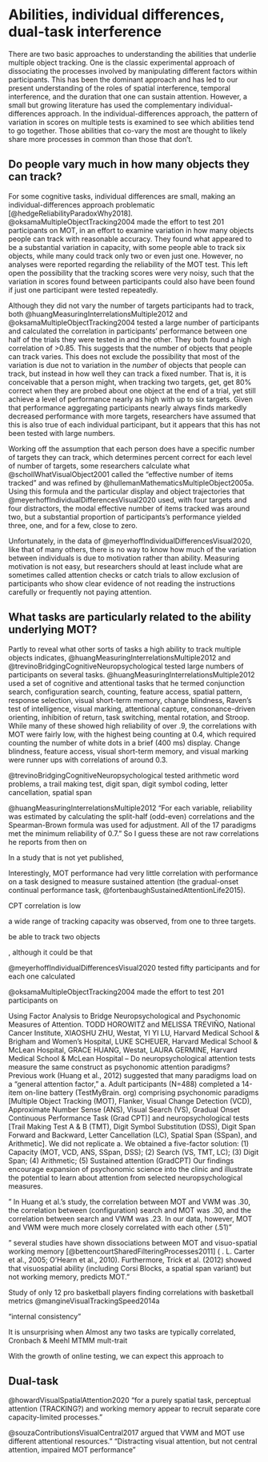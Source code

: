 # Abilities, individual differences, dual-task interference

There are two basic approaches to understanding the abilities that underlie multiple object tracking. One is the classic experimental approach of dissociating the processes involved by manipulating different factors within participants. This has been the dominant approach and has led to our present understanding of the roles of spatial interference, temporal interference, and the duration that one can sustain attention. However, a small but growing literature has used the complementary individual-differences approach. In the individual-differences approach, the pattern of variation in scores on multiple tests is examined to see which abilities tend to go together. Those abilities that co-vary the most are thought to likely share more processes in common than those that don't.

## Do people vary much in how many objects they can track?

For some cognitive tasks, individual differences are small, making an individual-differences approach problematic [@hedgeReliabilityParadoxWhy2018]. @oksamaMultipleObjectTracking2004 made the effort to test 201 participants on MOT, in an effort to examine variation in how many objects people can track with reasonable accuracy. They found what appeared to be a substantial variation in capacity, with some people able to track six objects, while many could track only two or even just one. However, no analyses were reported regarding the reliability of the MOT test. This left open the possibility that the tracking scores were very noisy, such that the variation in scores found between participants could also have been found if just one participant were tested repeatedly.

<!--One way to have assessed reliability would have been to test each participant two times, to exmaine whether individuals would achieve similar scores in the two instances. For any given test, it is possible that a test is instead very noisy, such that at an extreme the variation in scores found between participants would also be found if just one participant were tested repeatedly.  MOT, visuospatial short-term memory, verbal working memory, and attention switching, and calculated the correlation of performance for each pair of tasks.  For what it's worth, th-->

Although they did not vary the number of targets participants had to track, both @huangMeasuringInterrelationsMultiple2012 and @oksamaMultipleObjectTracking2004 tested a large number of participants and calculated the correlation in participants' performance between one half of the trials they were tested in and the other. They both found a high correlation of >0.85.  This suggests that the number of objects that people can track varies. This does not exclude the possibility that most of the variation is due not to variation in the *number* of objects that people can track, but instead in how well they can track a fixed number. That is, it is conceivable that a person might, when tracking two targets, get, get 80% correct when they are probed about one object at the end of a trial, yet still achieve a level of performance nearly as high with up to six targets. Given that performance aggregating participants nearly always finds markedly decreased performance with more targets, researchers have assumed that this is also true of each individual participant, but it appears that this has not been tested with large numbers.

Working off the assumption that each person does have a specific number of targets they can track, which determines percent correct for each level of number of targets, some researchers calculate what @schollWhatVisualObject2001 called the "effective number of items tracked" and was refined by @hullemanMathematicsMultipleObject2005a. Using this formula and the particular display and object trajectories that @meyerhoffIndividualDifferencesVisual2020 used, with four targets and four distractors, the modal effective number of items tracked was around two, but a substantial proportion of participants's performance yielded three, one, and for a few, close to zero.

Unfortunately, in the data of @meyerhoffIndividualDifferencesVisual2020, like that of many others, there is no way to know how much of the variation between individuals is due to motivation rather than ability. Measuring motivation is not easy, but researchers should at least include what are sometimes called attention checks or catch trials to allow exclusion of participants who show clear evidence of not reading the instructions carefully or frequently not paying attention.

## What tasks are particularly related to the ability underlying MOT? 

Partly to reveal what other sorts of tasks a high ability to track multiple objects indicates, @huangMeasuringInterrelationsMultiple2012 and @trevinoBridgingCognitiveNeuropsychological tested large numbers of participants on several tasks. @huangMeasuringInterrelationsMultiple2012 used a set of cognitive and attentional tasks that he termed conjunction search, configuration search, counting, feature access, spatial pattern, response selection, visual short-term memory, change blindness, Raven's test of intelligence, visual marking, attentional capture, consonance-driven orienting, inhibition of return, task switching, mental rotation, and Stroop. While many of these showed high reliability of over .9, the correlations with MOT were fairly low, with the highest being counting at 0.4, which required counting the number of white dots in a brief (400 ms) display. Change blindness, feature access, visual short-term memory, and visual marking were runner ups with correlations of around 0.3.

@trevinoBridgingCognitiveNeuropsychological tested arithmetic word problems, a trail making test, digit span, digit symbol coding, letter cancellation, spatial span

@huangMeasuringInterrelationsMultiple2012 "For each variable, reliability was estimated by calculating the split-half (odd-even) correlations and the Spearman-Brown formula was used for adjustment. All of the 17 paradigms met the minimum reliability of 0.7."  So I guess these are not raw correlations he reports from then on

In a study that is not yet published, 

Interestingly, MOT performance had very little correlation with performance on a task designed to measure sustained attention (the gradual-onset continual performance task, @fortenbaughSustainedAttentionLife2015).

CPT correlation is low


a wide range of tracking capacity was observed, from one to three targets.

be able to track two objects 

, although it could be that 



@meyerhoffIndividualDifferencesVisual2020 tested fifty participants and for each one calculated 

@oksamaMultipleObjectTracking2004 made the effort to test 201 participants on 



Using Factor Analysis to Bridge Neuropsychological and Psychonomic Measures of Attention. TODD HOROWITZ and MELISSA TREVIÑO, National Cancer Institute, XIAOSHU ZHU, Westat, YI YI LU, Harvard Medical School & Brigham and Women’s Hospital, LUKE SCHEUER, Harvard Medical School & McLean Hospital, GRACE HUANG, Westat, LAURA GERMINE, Harvard Medical School & McLean Hospital – Do neuropsychological attention tests measure the same construct as psychonomic attention paradigms? Previous work (Huang et al., 2012) suggested that many paradigms load on a “general attention factor,” a. Adult participants (N=488) completed a 14-item on-line battery (TestMyBrain. org) comprising psychonomic paradigms [Multiple Object Tracking (MOT), Flanker, Visual Change Detection (VCD), Approximate Number Sense (ANS), Visual Search (VS), Gradual Onset Continuous Performance Task (Grad CPT)] and neuropsychological tests [Trail Making Test A & B (TMT), Digit Symbol Substitution (DSS), Digit Span Forward and Backward, Letter Cancellation (LC), Spatial Span (SSpan), and Arithmetic]. We did not replicate a. We obtained a five-factor solution: (1) Capacity (MOT, VCD, ANS, SSpan, DSS); (2) Search (VS, TMT, LC); (3) Digit Span; (4) Arithmetic; (5) Sustained attention (GradCPT) Our findings encourage expansion of psychonomic science into the clinic and illustrate the potential
to learn about attention from selected neuropsychological measures. 

" In Huang et al.’s study, the correlation between MOT and VWM was .30, the correlation between (configuration) search and MOT was .30, and the correlation between search and VWM was .23. In our data, however, MOT and VWM were much more closely correlated with each other (.51)"

" several studies have shown dissociations between MOT and visuo-spatial working memory [@bettencourtSharedFilteringProcesses2011] ( \O. L. Carter et al., 2005; O’Hearn et al., 2010). Furthermore, Trick et al. (2012) showed that visuospatial ability (including Corsi Blocks, a spatial span variant) but not working memory, predicts MOT."



Study of only 12 pro basketball players finding correlations with basketball metrics @mangineVisualTrackingSpeed2014a


"internal consistency"


It is  unsurprising when 
Almost any two tasks are typically correlated, <!-- discriminat validity . You also want to include tasks that you  -->
Cronbach & Meehl  MTMM mult-trait

 With the growth of online testing, we can expect this approach to  

## Dual-task


@howardVisualSpatialAttention2020 "for a purely spatial task, perceptual attention (TRACKING?) and working memory appear to recruit separate core capacity-limited processes."

@souzaContributionsVisualCentral2017 argued that VWM and MOT use different attentional resources." "Distracting visual attention, but not central attention, impaired MOT performance"


